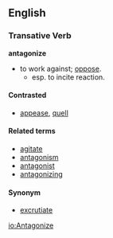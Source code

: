 ==English==
===Transative Verb===
'''antagonize'''
*to work against; [[oppose]].
**esp. to incite reaction.

====Contrasted====
*[[appease]], [[quell]]

====Related terms====
*[[agitate]]
*[[antagonism]]
*[[antagonist]]
*[[antagonizing]]

====Synonym====
*[[excrutiate]]

[[io:Antagonize]]
